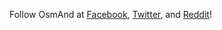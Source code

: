 Follow OsmAnd at <a href="https://www.facebook.com/osmandapp/">Facebook</a>, <a href="https://www.twitter.com/osmandapp/">Twitter</a>, and <a href="https://www.reddit.com/r/OsmAnd/">Reddit</a>!